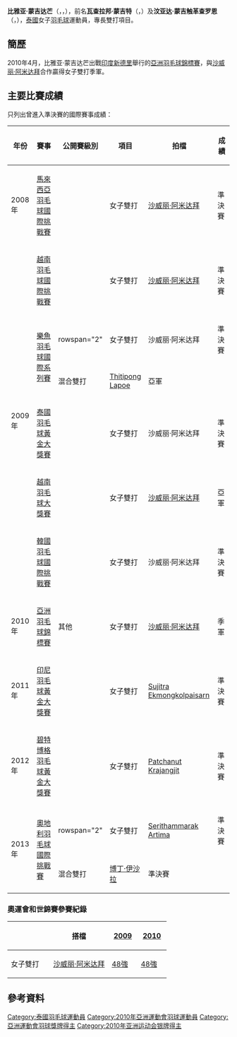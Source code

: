 {{noteTA|G1=Badminton}}
{{Infobox 羽球選手
| playername              = 比雅亚·蒙吉达芒<br/>{{lang|th|พีรญา มั่นกิจอมร}}
| image                   = 
| size                    = 
| caption                 = 
| birth_name              = 瓦查拉邦·蒙吉特<br/>（{{lang|th|วัชราภรณ์ มั่นกิจ}}）<br/>汶亚达·蒙吉触革查罗恩<br/>（{{lang|th|ปัญญดา มั่นกิจโชคเจริญ}}）
| date_of_birth           = {{birth_date_and_age|1987|7|2}}
| place_of_birth          =
| height                  = 
| weight                  = 
| event                   = 女子雙打、混合雙打
| country                 = {{THA}}
| years_active            = 
| handedness              = 
| coach                   = 
| highest_ranking         = 第10位（女雙-[[沙威丽·阿米达拜|阿米达拜]]）
| date_of_highest_ranking = 2010年5月13日<ref name="highest-ranking">[http://bwfcontent.tournamentsoftware.com/ranking/player.aspx?id=8414&player=109457 BWF World Ranking - Ranking of Peeraya MUNKITAMORN (53591)]{{en}}</ref>
| current_ranking         = 第238位（女雙-[[查亚倪·查拉查兰|查拉查兰]]）
| date_of_current_ranking = 2015年2月12日<ref>[http://bwfcontent.tournamentsoftware.com/ranking/category.aspx?id=8414&category=475 BWF World Ranking - BWF世界排名榜 (2/12/2015) - Women's doubles]{{en}}</ref>
| played                  = 69勝–69負（女雙）<br/>26勝–35負（混雙）
| titles                  = 
| bwf_profile             = AA6261F7-719F-43E2-920F-4E3012AF790E
| bwf_id                  = 53591
| updated                 = 2015年2月13日                
}}
{{MedalTableTop}}
{{MedalSport | 女子[[羽毛球|羽毛球]]}}
{{MedalCountry | {{THA}}}}
{{MedalCompetition | [[亞洲羽毛球錦標賽|亞洲羽毛球錦標賽]]}}
{{MedalBronze | [[2010年亞洲羽毛球錦標賽|2010年 新德里]] | 女子雙打 }}
{{MedalBottom}}
'''比雅亚·蒙吉达芒'''（{{lang-th|พีรญา มั่นกิจอมร}}，{{lang-en|Peeraya Munkitamorn}}，{{bd|1987年|7月2日}}），前名'''瓦查拉邦·蒙吉特'''（{{lang-th|วัชราภรณ์ มั่นกิจ}}，{{lang-en|Vacharaporn Munkit}}）及'''汶亚达·蒙吉触革查罗恩'''（{{lang-th|ปัญญดา มั่นกิจโชคเจริญ}}，{{lang-en|Punyada Munkitchokecharoen}}），[[泰國|泰國]]女子[[羽毛球|羽毛球]]運動員，專長雙打項目。

==簡歷==
2010年4月，比雅亚·蒙吉达芒出戰[[印度|印度]][[新德里|新德里]]舉行的[[2010年亞洲羽毛球錦標賽|亞洲羽毛球錦標賽]]，與[[沙威丽·阿米达拜|沙威丽·阿米达拜]]合作贏得女子雙打季軍。

==主要比賽成績==
只列出曾進入準決賽的國際賽事成績：
{| class=wikitable style="text-align:center; font-size:small;" 
!width="50"|年份
!width="180"|賽事
!width="80"|公開賽級別
!width="60"|項目
!width="160"|拍檔
!width="50" |成績
|-
!rowspan="1"|2008年
|[[2008年馬來西亞羽毛球國際挑戰賽|馬來西亞羽毛球國際挑戰賽]]
|{{BWFIC}}
|女子雙打
|[[沙威丽·阿米达拜|沙威丽·阿米达拜]]
|bgcolor="#b8860b"|準決賽
|-
!rowspan="6"|2009年
|[[2009年越南羽毛球國際挑戰賽|越南羽毛球國際挑戰賽]]
|{{BWFIC}}
|女子雙打
|[[沙威丽·阿米达拜|沙威丽·阿米达拜]]
|bgcolor="#b8860b"|準決賽
|-
|rowspan="2"|[[2009年樂魚羽毛球國際系列賽|樂魚羽毛球國際系列賽]]
|rowspan="2" {{BWFIS}}
|女子雙打
|沙威丽·阿米达拜
|bgcolor="#b8860b"|準決賽
|-
|混合雙打
|[[Thitipong_Lapoe|Thitipong Lapoe]]
|bgcolor="silver"|亞軍
|-
|[[2009年泰國羽毛球黃金大獎賽|泰國羽毛球黃金大獎賽]]
|{{BWFGPG}}
|女子雙打
|沙威丽·阿米达拜
|bgcolor="#b8860b"|準決賽
|-
|[[2009年越南羽毛球大獎賽|越南羽毛球大獎賽]]
|{{BWFGP}}
|女子雙打
|[[沙威丽·阿米达拜|沙威丽·阿米达拜]]
|bgcolor="silver"|亞軍
|-
|[[2009年韓國羽毛球國際挑戰賽|韓國羽毛球國際挑戰賽]]
|{{BWFIC}}
|女子雙打
|沙威丽·阿米达拜
|bgcolor="#b8860b"|準決賽
|-
!rowspan="1"|2010年
|[[2010年亞洲羽毛球錦標賽|亞洲羽毛球錦標賽]]
|其他
|女子雙打
|[[沙威丽·阿米达拜|沙威丽·阿米达拜]]
|bgcolor="#b8860b"|季軍
|-
!rowspan="1"|2011年
|[[2011年印度尼西亞羽毛球黃金大獎賽|印尼羽毛球黃金大獎賽]]
|{{BWFGPG}}
|女子雙打
|[[Sujitra_Ekmongkolpaisarn|Sujitra Ekmongkolpaisarn]]
|bgcolor="#b8860b"|準決賽
|-
!rowspan="1"|2012年
|[[2012年碧特博格羽毛球黃金大獎賽|碧特博格羽毛球黃金大獎賽]]
|{{BWFGPG}}
|女子雙打
|[[Patchanut_Krajangjit|Patchanut Krajangjit]]
|bgcolor="#b8860b"|準決賽
|-
!rowspan="2"|2013年
|rowspan="2"|[[2013年奧地利羽毛球國際挑戰賽|奧地利羽毛球國際挑戰賽]]
|rowspan="2" {{BWFIC}}
|女子雙打
|[[Serithammarak_Artima|Serithammarak Artima]]
|bgcolor="#b8860b"|準決賽
|-
|混合雙打
|[[博丁·伊沙拉|博丁·伊沙拉]]
|bgcolor="#b8860b"|準決賽
|}
{{BWF賽事級別索引}}

===奧運會和世錦賽參賽紀錄===
{| class=wikitable style="text-align:center; font-size:small;" 
!
!搭檔
!width="50"|[[2009年世界羽毛球錦標賽|2009]]
!width="50"|[[2010年世界羽毛球錦標賽|2010]]
|-
!width="80"|女子雙打
|align="left"|[[沙威丽·阿米达拜|沙威丽·阿米达拜]]
|[[2009年世界羽毛球錦標賽女子雙打項目|48強]]
|[[2010年世界羽毛球錦標賽女子雙打項目|48強]]
|}

==參考資料==
{{Reflist}}

{{DEFAULTSORT:Munkitamorn, Peeraya}}
[[Category:泰國羽毛球運動員|Category:泰國羽毛球運動員]]
[[Category:2010年亞洲運動會羽球運動員|Category:2010年亞洲運動會羽球運動員]]
[[Category:亞洲運動會羽球獎牌得主|Category:亞洲運動會羽球獎牌得主]]
[[Category:2010年亚洲运动会银牌得主|Category:2010年亚洲运动会银牌得主]]